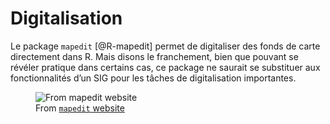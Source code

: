 # Digitalisation

Le package `mapedit` [@R-mapedit] permet de digitaliser des fonds de carte directement dans R.
Mais disons le franchement, bien que pouvant se révéler pratique dans certains cas, ce package ne saurait se substituer aux fonctionnalités d'un SIG pour les tâches de digitalisation importantes. 

![From [`mapedit` website](https://r-spatial.org/r/2019/03/31/mapedit_leafpm.html)](img/mapedit-leafpm-1.gif)
